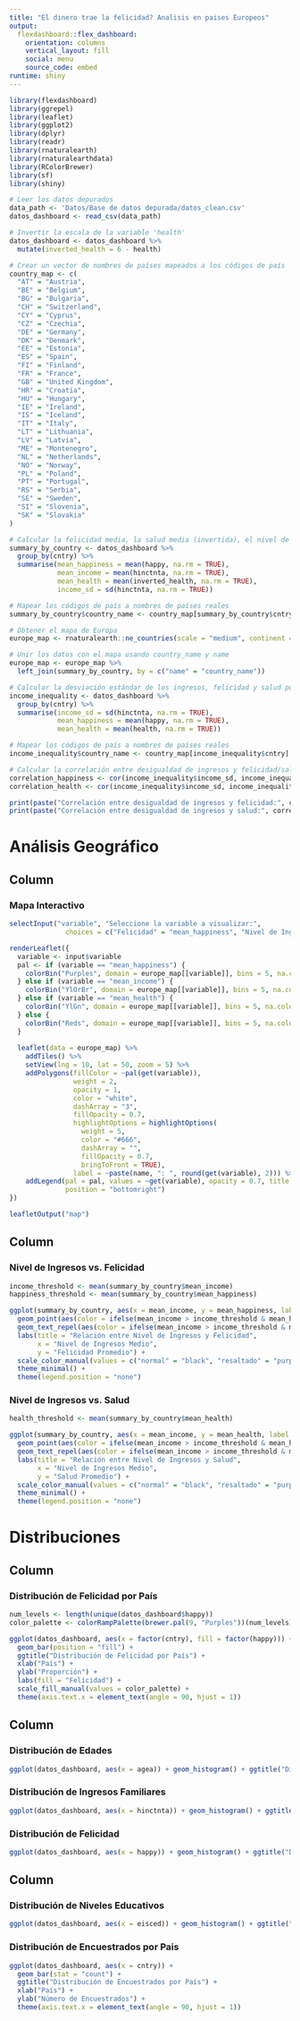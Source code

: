 ```yaml
---
title: "El dinero trae la felicidad? Analisis en paises Europeos"
output: 
  flexdashboard::flex_dashboard:
    orientation: columns
    vertical_layout: fill
    social: menu
    source_code: embed
runtime: shiny
---
```


```r
library(flexdashboard)
library(ggrepel)
library(leaflet)
library(ggplot2)
library(dplyr)
library(readr)
library(rnaturalearth)
library(rnaturalearthdata)
library(RColorBrewer)
library(sf)
library(shiny)

# Leer los datos depurados
data_path <- 'Datos/Base de datos depurada/datos_clean.csv'
datos_dashboard <- read_csv(data_path)

# Invertir la escala de la variable 'health'
datos_dashboard <- datos_dashboard %>%
  mutate(inverted_health = 6 - health)

# Crear un vector de nombres de países mapeados a los códigos de país
country_map <- c(
  "AT" = "Austria",
  "BE" = "Belgium",
  "BG" = "Bulgaria",
  "CH" = "Switzerland",
  "CY" = "Cyprus",
  "CZ" = "Czechia",
  "DE" = "Germany",
  "DK" = "Denmark",
  "EE" = "Estonia",
  "ES" = "Spain",
  "FI" = "Finland",
  "FR" = "France",
  "GB" = "United Kingdom",
  "HR" = "Croatia",
  "HU" = "Hungary",
  "IE" = "Ireland",
  "IS" = "Iceland",
  "IT" = "Italy",
  "LT" = "Lithuania",
  "LV" = "Latvia",
  "ME" = "Montenegro",
  "NL" = "Netherlands",
  "NO" = "Norway",
  "PL" = "Poland",
  "PT" = "Portugal",
  "RS" = "Serbia",
  "SE" = "Sweden",
  "SI" = "Slovenia",
  "SK" = "Slovakia"
)

# Calcular la felicidad media, la salud media (invertida), el nivel de ingresos medio y la desigualdad de ingresos por país
summary_by_country <- datos_dashboard %>%
  group_by(cntry) %>%
  summarise(mean_happiness = mean(happy, na.rm = TRUE),
            mean_income = mean(hinctnta, na.rm = TRUE),
            mean_health = mean(inverted_health, na.rm = TRUE),
            income_sd = sd(hinctnta, na.rm = TRUE))

# Mapear los códigos de país a nombres de países reales
summary_by_country$country_name <- country_map[summary_by_country$cntry]

# Obtener el mapa de Europa
europe_map <- rnaturalearth::ne_countries(scale = "medium", continent = "Europe", returnclass = "sf")

# Unir los datos con el mapa usando country_name y name
europe_map <- europe_map %>%
  left_join(summary_by_country, by = c("name" = "country_name"))

# Calcular la desviación estándar de los ingresos, felicidad y salud por país
income_inequality <- datos_dashboard %>%
  group_by(cntry) %>%
  summarise(income_sd = sd(hinctnta, na.rm = TRUE),
            mean_happiness = mean(happy, na.rm = TRUE),
            mean_health = mean(health, na.rm = TRUE))

# Mapear los códigos de país a nombres de países reales
income_inequality$country_name <- country_map[income_inequality$cntry]

# Calcular la correlación entre desigualdad de ingresos y felicidad/salud
correlation_happiness <- cor(income_inequality$income_sd, income_inequality$mean_happiness, use = "complete.obs")
correlation_health <- cor(income_inequality$income_sd, income_inequality$mean_health, use = "complete.obs")

print(paste("Correlación entre desigualdad de ingresos y felicidad:", correlation_happiness))
print(paste("Correlación entre desigualdad de ingresos y salud:", correlation_health))


```

Análisis Geográfico
========================================================================

Column {data-width=650}
-----------------------------------------------------------------------

### Mapa Interactivo

```r
selectInput("variable", "Seleccione la variable a visualizar:",
              choices = c("Felicidad" = "mean_happiness", "Nivel de Ingresos" = "mean_income", "Salud" = "mean_health", "Desigualdad de Ingresos" = "income_sd"))

renderLeaflet({
  variable <- input$variable
  pal <- if (variable == "mean_happiness") {
    colorBin("Purples", domain = europe_map[[variable]], bins = 5, na.color = "transparent")
  } else if (variable == "mean_income") {
    colorBin("YlOrBr", domain = europe_map[[variable]], bins = 5, na.color = "transparent")
  } else if (variable == "mean_health") {
    colorBin("YlGn", domain = europe_map[[variable]], bins = 5, na.color = "transparent")
  } else {
    colorBin("Reds", domain = europe_map[[variable]], bins = 5, na.color = "transparent")
  }
  
  leaflet(data = europe_map) %>%
    addTiles() %>%
    setView(lng = 10, lat = 50, zoom = 5) %>%
    addPolygons(fillColor = ~pal(get(variable)),
                weight = 2,
                opacity = 1,
                color = "white",
                dashArray = "3",
                fillOpacity = 0.7,
                highlightOptions = highlightOptions(
                  weight = 5,
                  color = "#666",
                  dashArray = "",
                  fillOpacity = 0.7,
                  bringToFront = TRUE),
                label = ~paste(name, ": ", round(get(variable), 2))) %>%
    addLegend(pal = pal, values = ~get(variable), opacity = 0.7, title = variable,
              position = "bottomright")
})

leafletOutput("map")
```

Column {data-width=350}
----------------------------------------------------------------------

### Nivel de Ingresos vs. Felicidad


```r
income_threshold <- mean(summary_by_country$mean_income)
happiness_threshold <- mean(summary_by_country$mean_happiness)

ggplot(summary_by_country, aes(x = mean_income, y = mean_happiness, label = country_name)) +
  geom_point(aes(color = ifelse(mean_income > income_threshold & mean_happiness > happiness_threshold, "resaltado", "normal"))) +
  geom_text_repel(aes(color = ifelse(mean_income > income_threshold & mean_happiness > happiness_threshold, "resaltado", "normal"))) +
  labs(title = "Relación entre Nivel de Ingresos y Felicidad",
       x = "Nivel de Ingresos Medio",
       y = "Felicidad Promedio") +
  scale_color_manual(values = c("normal" = "black", "resaltado" = "purple")) +
  theme_minimal() +
  theme(legend.position = "none")
```


### Nivel de Ingresos vs. Salud


```r
health_threshold <- mean(summary_by_country$mean_health)

ggplot(summary_by_country, aes(x = mean_income, y = mean_health, label = country_name)) +
  geom_point(aes(color = ifelse(mean_income > income_threshold & mean_health > health_threshold, "resaltado", "normal"))) +
  geom_text_repel(aes(color = ifelse(mean_income > income_threshold & mean_health > health_threshold, "resaltado", "normal"))) +
  labs(title = "Relación entre Nivel de Ingresos y Salud",
       x = "Nivel de Ingresos Medio",
       y = "Salud Promedio") +
  scale_color_manual(values = c("normal" = "black", "resaltado" = "purple")) +
  theme_minimal() +
  theme(legend.position = "none")

```


Distribuciones
========================================================================

Column {data-width=250}
----------------------------------------------------------------------

### Distribución de Felicidad por País

```r
num_levels <- length(unique(datos_dashboard$happy))
color_palette <- colorRampPalette(brewer.pal(9, "Purples"))(num_levels)

ggplot(datos_dashboard, aes(x = factor(cntry), fill = factor(happy))) +
  geom_bar(position = "fill") +
  ggtitle("Distribución de Felicidad por País") +
  xlab("País") +
  ylab("Proporción") +
  labs(fill = "Felicidad") +
  scale_fill_manual(values = color_palette) + 
  theme(axis.text.x = element_text(angle = 90, hjust = 1))


```


Column {data-width=250}
----------------------------------------------------------------------


### Distribución de Edades

```r
ggplot(datos_dashboard, aes(x = agea)) + geom_histogram() + ggtitle("Distribución de Edad")
```

### Distribución de Ingresos Familiares

```r
ggplot(datos_dashboard, aes(x = hinctnta)) + geom_histogram() + ggtitle("Distribución de Ingresos Familiares")
```

###  Distribución de Felicidad

```r
ggplot(datos_dashboard, aes(x = happy)) + geom_histogram() + ggtitle("Distribución de Felicidad")
```


Column {data-width=350}
----------------------------------------------------------------------


### Distribución de Niveles Educativos

```r
ggplot(datos_dashboard, aes(x = eisced)) + geom_histogram() + ggtitle("Distribución de Niveles Educativos")

```

### Distribución de Encuestrados por Pais
```r
ggplot(datos_dashboard, aes(x = cntry)) +
  geom_bar(stat = "count") +
  ggtitle("Distribución de Encuestrados por País") +
  xlab("País") +
  ylab("Número de Encuestrados") +
  theme(axis.text.x = element_text(angle = 90, hjust = 1))


```

